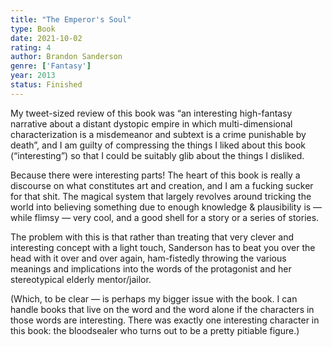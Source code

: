 ```yaml
---
title: "The Emperor's Soul"
type: Book
date: 2021-10-02
rating: 4
author: Brandon Sanderson
genre: ['Fantasy']
year: 2013
status: Finished
---
```


My tweet-sized review of this book was “an interesting high-fantasy narrative about a distant dystopic empire in which multi-dimensional characterization is a misdemeanor and subtext is a crime punishable by death”, and I am guilty of compressing the things I liked about this book (“interesting”) so that I could be suitably glib about the things I disliked.

Because there were interesting parts! The heart of this book is really a discourse on what constitutes art and creation, and I am a fucking sucker for that shit. The magical system that largely revolves around tricking the world into believing something due to enough knowledge & plausibility is — while flimsy — very cool, and a good shell for a story or a series of stories.

The problem with this is that rather than treating that very clever and interesting concept with a light touch, Sanderson has to beat you over the head with it over and over again, ham-fistedly throwing the various meanings and implications into the words of the protagonist and her stereotypical elderly mentor/jailor.

(Which, to be clear — is perhaps my bigger issue with the book. I can handle books that live on the word and the word alone if the characters in those words are interesting. There was exactly one interesting character in this book: the bloodsealer who turns out to be a pretty pitiable figure.)
